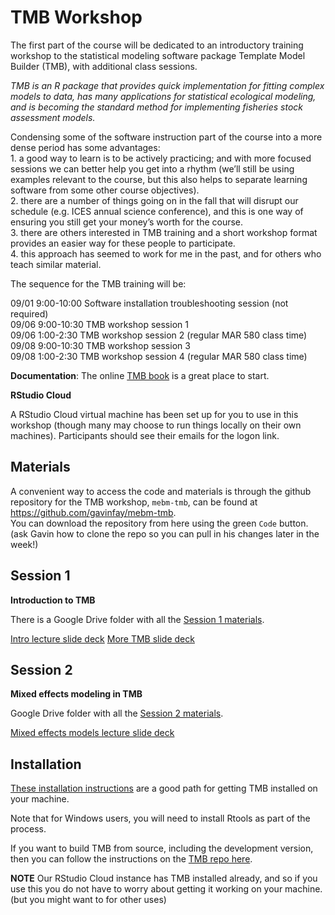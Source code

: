 # TMB Workshop {#tmb}

The first part of the course will be dedicated to an introductory training workshop to the statistical modeling software package Template Model Builder  (TMB), with additional class sessions.  

_TMB is an R package that provides quick implementation for fitting complex models to data, has many applications for statistical ecological modeling, and is becoming the standard method for implementing fisheries stock assessment models._

Condensing some of the software instruction part of the course into a more dense period has some advantages:  
1. a good way to learn is to be actively practicing; and with more focused sessions we can better help you get into a rhythm (we'll still be using examples relevant to the course, but this also helps to separate learning software from some other course objectives).  
2. there are a number of things going on in the fall that will disrupt our schedule (e.g. ICES annual science conference), and this is one way of ensuring you still get your money's worth for the course.  
3. there are others interested in TMB training and a short workshop format provides an easier way for these people to participate.  
4. this approach has seemed to work for me in the past, and for others who teach similar material.  

The sequence for the TMB training will be:  

09/01 9:00-10:00  Software installation troubleshooting session (not required)  
09/06 9:00-10:30  TMB workshop session 1  
09/06 1:00-2:30  TMB workshop session 2 (regular MAR 580 class time)  
09/08 9:00-10:30  TMB workshop session 3  
09/08 1:00-2:30  TMB workshop session 4 (regular MAR 580 class time)  


__Documentation__: The online [TMB book](https://kaskr.github.io/adcomp/_book/Introduction.html) is a great place to start.  

__RStudio Cloud__

A RStudio Cloud virtual machine has been set up for you to use in this workshop (though many may choose to run things locally on their own machines). Participants should see their emails for the logon link.  


## Materials 

A convenient way to access the code and materials is through the github repository for the TMB workshop, `mebm-tmb`, can be found at [https://github.com/gavinfay/mebm-tmb](https://github.com/gavinfay/mebm-tmb).  
You can download the repository from here using the green `Code` button.  
(ask Gavin how to clone the repo so you can pull in his changes later in the week!)  

## Session 1

__Introduction to TMB__

There is a Google Drive folder with all the [Session 1 materials](https://drive.google.com/drive/folders/1pEBz8RZBzev8iMI_ijGvBACRXjaCL6UJ?usp=sharing).  

[Intro lecture slide deck](https://docs.google.com/presentation/d/1qPjTXeEYLJuU4cAebFZveMKL_Z94PeG9/edit?usp=sharing&ouid=100082783551785338508&rtpof=true&sd=true)
[More TMB slide deck](https://docs.google.com/presentation/d/1SiRY6L-9jpAEKtGATnnEPlGNfL5VI3yQ/edit?usp=sharing&ouid=100082783551785338508&rtpof=true&sd=true)


## Session 2

__Mixed effects modeling in TMB__

Google Drive folder with all the [Session 2 materials](https://drive.google.com/drive/folders/1oQz5e-KHFiJZ16bHcABDDzJ1igN0zA9n?usp=sharing).  

[Mixed effects models lecture slide deck](https://docs.google.com/presentation/d/1a4q3weJTyZvrDZc0OMm5TRDXyA6M9emV/edit?usp=sharing&ouid=100082783551785338508&rtpof=true&sd=true)




## Installation

[These installation instructions](https://github.com/nwfsc-assess/geostatistical_delta-GLMM/wiki/Steps-to-install-TMB) are a good path for getting TMB installed on your machine. 

Note that for Windows users, you will need to install Rtools as part of the process.  

If you want to build TMB from source, including the development version, then you can follow the instructions on the [TMB repo here](https://github.com/kaskr/adcomp).  

__NOTE__ Our RStudio Cloud instance has TMB installed already, and so if you use this you do not have to worry about getting it working on your machine. (but you might want to for other uses)  